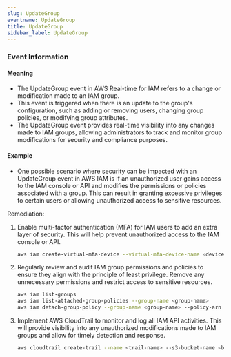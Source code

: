 ```yaml
--- 
slug: UpdateGroup
eventname: UpdateGroup
title: UpdateGroup
sidebar_label: UpdateGroup
---
```

                       
### Event Information

#### Meaning

- The UpdateGroup event in AWS Real-time for IAM refers to a change or modification made to an IAM group.
- This event is triggered when there is an update to the group's configuration, such as adding or removing users, changing group policies, or modifying group attributes.
- The UpdateGroup event provides real-time visibility into any changes made to IAM groups, allowing administrators to track and monitor group modifications for security and compliance purposes.

#### Example

- One possible scenario where security can be impacted with an UpdateGroup event in AWS IAM is if an unauthorized user gains access to the IAM console or API and modifies the permissions or policies associated with a group. This can result in granting excessive privileges to certain users or allowing unauthorized access to sensitive resources.

Remediation:
1. Enable multi-factor authentication (MFA) for IAM users to add an extra layer of security. This will help prevent unauthorized access to the IAM console or API.
   ```bash
   aws iam create-virtual-mfa-device --virtual-mfa-device-name <device-name> --outfile <output-file> --bootstrap-method QRCodePNG
   ```

2. Regularly review and audit IAM group permissions and policies to ensure they align with the principle of least privilege. Remove any unnecessary permissions and restrict access to sensitive resources.
   ```bash
   aws iam list-groups
   aws iam list-attached-group-policies --group-name <group-name>
   aws iam detach-group-policy --group-name <group-name> --policy-arn <policy-arn>
   ```

3. Implement AWS CloudTrail to monitor and log all IAM API activities. This will provide visibility into any unauthorized modifications made to IAM groups and allow for timely detection and response.
   ```bash
   aws cloudtrail create-trail --name <trail-name> --s3-bucket-name <bucket-name> --is-multi-region-trail
   ```


 